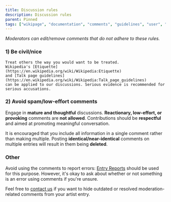 ---
title: Discussion rules
description: Discussion rules
parent: Pinned
tags: ["wikipage", "documentation", "comments", "guidelines", "user", "moderation", "tos", "vocadb"]
---

_Moderators can edit/remove comments that do not adhere to these rules._

### 1) Be civil/nice

    Treat others the way you would want to be treated.
    Wikipedia's [Etiquette](https://en.wikipedia.org/wiki/Wikipedia:Etiquette)
    and [Talk page guidelines](https://en.wikipedia.org/wiki/Wikipedia:Talk_page_guidelines)
    can be applied to our discussions. Serious evidence is recommended for serious accusations.

### 2) Avoid spam/low-effort comments

Engage in **mature and thoughtful** discussions. **Reactionary, low-effort, or provoking** comments are **not allowed**. Contributions should be **respectful** and aimed at promoting meaningful conversation.
 
It is encouraged that you include all information in a single comment rather than making multiple.
Posting **identical/near-identical** comments on multiple entries will result in them being **deleted**.

### Other
Avoid using the comments to report errors: [Entry Reports](/docs/pinned/entry-reports) should be used for this purpose. However, it's okay to ask about whether or not something is an error using comments if you're unsure.

Feel free to [contact us](/docs/footer/contact) if you want to hide outdated or resolved moderation-related comments from your artist entry.